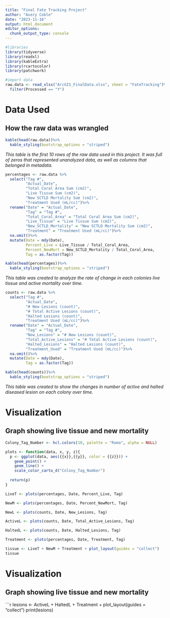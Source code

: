 ```yaml
---
title: "Final Fate Tracking Project"
author: "Avery Coble"
date: "2023-11-16"
output: html_document
editor_options: 
  chunk_output_type: console
---
```


```r
#libraries
library(tidyverse)
library(readxl)
library(kableExtra)
library(rcartocolor)
library(patchwork)

#import data
raw.data <- read_xlsx("ArcGIS_FinalData.xlsx", sheet = "FateTracking")%>%
  filter(Processed == "Y")
```

# Data Used {.tabset}
## How the raw data was wrangled
```r
kable(head(raw.data))%>%
  kable_styling(bootstrap_options = "striped")
```
*This table is the first 10 rows of the raw data used in this project. It was full of zeros that represented unanalyzed data, as well as columns that belonged in metadata.*

```r
percentages <- raw.data %>%
  select("Tag #",
         "Actual_Date",
         "Total Coral Area Sum (cm2)",
         "Live Tissue Sum (cm2)",
         "New SCTLD Mortality Sum (cm2)",
         "Treatment Used (mL/cc)")%>%
  rename("Date" = "Actual_Date",
         "Tag" = "Tag #",
         "Total_Coral_Area" = "Total Coral Area Sum (cm2)",
         "Live_Tissue" = "Live Tissue Sum (cm2)",
         "New_SCTLD_Mortality" = "New SCTLD Mortality Sum (cm2)",
         "Treatment" = "Treatment Used (mL/cc)")%>%
  na.omit()%>%
  mutate(Date = mdy(Date),
         Percent_Live = Live_Tissue / Total_Coral_Area,
         Percent_NewMort = New_SCTLD_Mortality / Total_Coral_Area,
         Tag = as.factor(Tag))

kable(head(percentages))%>%
  kable_styling(bootstrap_options = "striped")
```
*This table was created to analyze the rate of change in each colonies live tissue and active mortality over time.*

```r
counts <- raw.data %>%
  select("Tag #", 
         "Actual_Date",
         "# New Lesions (count)",
         "# Total Active Lesions (count)",
         "Halted Lesions (count)",
         "Treatment Used (mL/cc)")%>%
  rename("Date" = "Actual_Date",
         "Tag" = "Tag #",
         "New_Lesions" = "# New Lesions (count)",
         "Total_Active_Lesions" = "# Total Active Lesions (count)",
         "Halted_Lesions" = "Halted Lesions (count)",
         "Treatment_Used" = "Treatment Used (mL/cc)")%>%
  na.omit()%>%
  mutate(Date = mdy(Date),
         Tag = as.factor(Tag))

kable(head(counts))%>%
  kable_styling(bootstrap_options = "striped")
```
*This table was created to show the changes in number of active and halted diseased lesion on each colony over time.*


# Visualization {.tabset}
## Graph showing live tissue and new mortality 
```r
Colony_Tag_Number <- hcl.colors(10, palette = "Roma", alpha = NULL)

plots <- function(data, x, y, z){
  p <- ggplot(data, aes({{x}},{{y}}, color = {{z}})) +
    geom_point() + 
    geom_line() +
    scale_color_carto_d("Colony_Tag_Number")
  
  return(p)
}

LiveT <- plots(percentages, Date, Percent_Live, Tag)

NewM <- plots(percentages, Date, Percent_NewMort, Tag)

NewL <- plots(counts, Date, New_Lesions, Tag)

ActiveL <- plots(counts, Date, Total_Active_Lesions, Tag)

HaltedL <- plots(counts, Date, Halted_Lesions, Tag)

Treatment <- plots(percentages, Date, Treatment, Tag)

tissue <- LiveT + NewM + Treatment + plot_layout(guides = "collect")
tissue 
```

# Visualization {.tabset}
## Graph showing live tissue and new mortality
```r
lesions <- ActiveL + HaltedL + Treatment + plot_layout(guides = "collect")
print(lesions)
